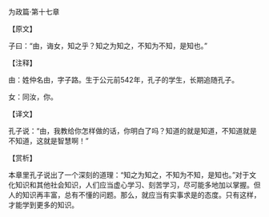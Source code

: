 

为政篇·第十七章

【原文】

子曰：“由，诲女，知之乎？知之为知之，不知为不知，是知也。”

【注释】

由：姓仲名由，字子路。生于公元前542年，孔子的学生，长期追随孔子。

女：同汝，你。

【译文】

孔子说：“由，我教给你怎样做的话，你明白了吗？知道的就是知道，不知道就是不知道，这就是智慧啊！”

【赏析】

本章里孔子说出了一个深刻的道理：“知之为知之，不知为不知，是知也。”对于文化知识和其他社会知识，人们应当虚心学习、刻苦学习，尽可能多地加以掌握。但人的知识再丰富，总有不懂的问题。那么，就应当有实事求是的态度。只有这样，才能学到更多的知识。

